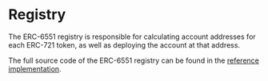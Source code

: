# Registry

The ERC-6551 registry is responsible for calculating account addresses for each ERC-721 token, as well as deploying the account at that address.

The full source code of the ERC-6551 registry can be found in the [reference implementation](https://github.com/erc6551/reference/blob/main/src/ERC6551Registry.sol).
